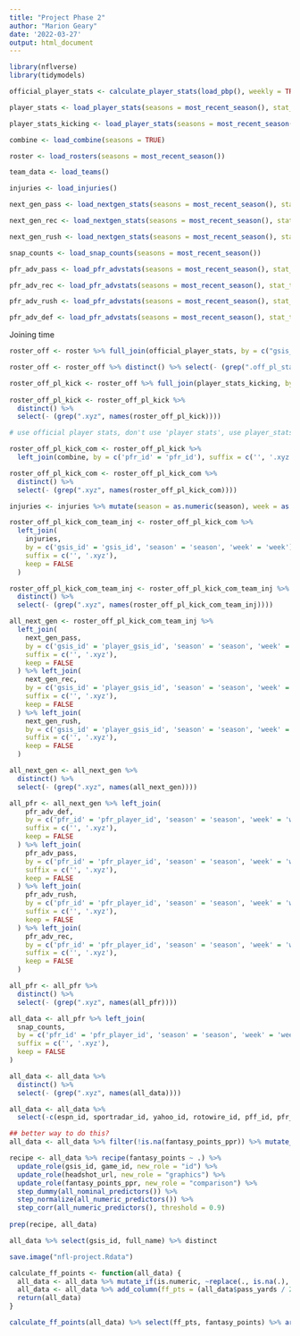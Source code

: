 ```yaml
---
title: "Project Phase 2"
author: "Marion Geary"
date: '2022-03-27'
output: html_document
---
```




```r
library(nflverse)
library(tidymodels)

official_player_stats <- calculate_player_stats(load_pbp(), weekly = TRUE)

player_stats <- load_player_stats(seasons = most_recent_season(), stat_type = 'offense')

player_stats_kicking <- load_player_stats(seasons = most_recent_season(), stat_type = 'kicking')

combine <- load_combine(seasons = TRUE)

roster <- load_rosters(seasons = most_recent_season())

team_data <- load_teams()

injuries <- load_injuries()

next_gen_pass <- load_nextgen_stats(seasons = most_recent_season(), stat_type = 'passing')

next_gen_rec <- load_nextgen_stats(seasons = most_recent_season(), stat_type = 'receiving')

next_gen_rush <- load_nextgen_stats(seasons = most_recent_season(), stat_type = 'rushing')

snap_counts <- load_snap_counts(seasons = most_recent_season())

pfr_adv_pass <- load_pfr_advstats(seasons = most_recent_season(), stat_type = 'pass', summary_level = 'week')

pfr_adv_rec <- load_pfr_advstats(seasons = most_recent_season(), stat_type = 'rec', summary_level = 'week')

pfr_adv_rush <- load_pfr_advstats(seasons = most_recent_season(), stat_type = 'rush', summary_level = 'week')

pfr_adv_def <- load_pfr_advstats(seasons = most_recent_season(), stat_type = 'def', summary_level = 'week')
```

Joining time

```r
roster_off <- roster %>% full_join(official_player_stats, by = c("gsis_id" = "player_id"), suffix = c('', '.off_pl_stat'), keep = FALSE, na_matches = 'never') 

roster_off <- roster_off %>% distinct() %>% select(- (grep(".off_pl_stat", names(roster_off))))

roster_off_pl_kick <- roster_off %>% full_join(player_stats_kicking, by = c("gsis_id" = "player_id", 'week' = 'week'), suffix = c('', '.xyz'), keep = FALSE)
         
roster_off_pl_kick <- roster_off_pl_kick %>%
  distinct() %>%
  select(- (grep(".xyz", names(roster_off_pl_kick))))    

# use official player stats, don't use 'player stats', use player_stats_kick

roster_off_pl_kick_com <- roster_off_pl_kick %>%
  left_join(combine, by = c('pfr_id' = 'pfr_id'), suffix = c('', '.xyz'), keep = FALSE, na_matches = 'never')

roster_off_pl_kick_com <- roster_off_pl_kick_com %>%
  distinct() %>%
  select(- (grep(".xyz", names(roster_off_pl_kick_com)))) 

injuries <- injuries %>% mutate(season = as.numeric(season), week = as.numeric(week))

roster_off_pl_kick_com_team_inj <- roster_off_pl_kick_com %>%
  left_join(
    injuries,
    by = c('gsis_id' = 'gsis_id', 'season' = 'season', 'week' = 'week'),
    suffix = c('', '.xyz'),
    keep = FALSE
  )

roster_off_pl_kick_com_team_inj <- roster_off_pl_kick_com_team_inj %>%
  distinct() %>%
  select(- (grep(".xyz", names(roster_off_pl_kick_com_team_inj)))) 

all_next_gen <- roster_off_pl_kick_com_team_inj %>%
  left_join(
    next_gen_pass,
    by = c('gsis_id' = 'player_gsis_id', 'season' = 'season', 'week' = 'week'),
    suffix = c('', '.xyz'),
    keep = FALSE
  ) %>% left_join(
    next_gen_rec,
    by = c('gsis_id' = 'player_gsis_id', 'season' = 'season', 'week' = 'week'),
    suffix = c('', '.xyz'),
    keep = FALSE
  ) %>% left_join(
    next_gen_rush,
    by = c('gsis_id' = 'player_gsis_id', 'season' = 'season', 'week' = 'week'),
    suffix = c('', '.xyz'),
    keep = FALSE
  )

all_next_gen <- all_next_gen %>%
  distinct() %>%
  select(- (grep(".xyz", names(all_next_gen))))

all_pfr <- all_next_gen %>% left_join(
    pfr_adv_def,
    by = c('pfr_id' = 'pfr_player_id', 'season' = 'season', 'week' = 'week'),
    suffix = c('', '.xyz'),
    keep = FALSE
  ) %>% left_join(
    pfr_adv_pass,
    by = c('pfr_id' = 'pfr_player_id', 'season' = 'season', 'week' = 'week'),
    suffix = c('', '.xyz'),
    keep = FALSE
  ) %>% left_join(
    pfr_adv_rush,
    by = c('pfr_id' = 'pfr_player_id', 'season' = 'season', 'week' = 'week'),
    suffix = c('', '.xyz'),
    keep = FALSE
  ) %>% left_join(
    pfr_adv_rec,
    by = c('pfr_id' = 'pfr_player_id', 'season' = 'season', 'week' = 'week'),
    suffix = c('', '.xyz'),
    keep = FALSE
  )

all_pfr <- all_pfr %>%
  distinct() %>%
  select(- (grep(".xyz", names(all_pfr))))

all_data <- all_pfr %>% left_join(
  snap_counts,
  by = c('pfr_id' = 'pfr_player_id', 'season' = 'season', 'week' = 'week'),
  suffix = c('', '.xyz'),
  keep = FALSE
)

all_data <- all_data %>%
  distinct() %>%
  select(- (grep(".xyz", names(all_data))))

```

```r
all_data <- all_data %>%
  select(-c(espn_id, sportradar_id, yahoo_id, rotowire_id, pff_id, pfr_id, fantasy_data_id, sleeper_id, player_name, cfb_id, pos, date_modified, player_display_name, team_abbr, player_position, player_first_name, player_last_name, player_short_name, player_jersey_number, pfr_game_id, season_type, pfr_player_name, player, high_school, fg_made_list, fg_missed_list, fg_blocked_list))

## better way to do this?
all_data <- all_data %>% filter(!is.na(fantasy_points_ppr)) %>% mutate_if(is.character, as.factor)
```

```r
recipe <- all_data %>% recipe(fantasy_points ~ .) %>%
  update_role(gsis_id, game_id, new_role = "id") %>%
  update_role(headshot_url, new_role = "graphics") %>%
  update_role(fantasy_points_ppr, new_role = "comparison") %>%
  step_dummy(all_nominal_predictors()) %>%
  step_normalize(all_numeric_predictors()) %>%
  step_corr(all_numeric_predictors(), threshold = 0.9)
  
prep(recipe, all_data)

all_data %>% select(gsis_id, full_name) %>% distinct
```


```r
save.image("nfl-project.Rdata")
```



```r
calculate_ff_points <- function(all_data) {
  all_data <- all_data %>% mutate_if(is.numeric, ~replace(., is.na(.), 0))
  all_data <- all_data %>% add_column(ff_pts = (all_data$pass_yards / 25) + (all_data$pass_touchdowns * 4) + (all_data$interceptions * -2) + (all_data$passing_2pt_conversions * 2) + (all_data$rush_touchdowns * 6) + (all_data$rush_yards / 10) + (all_data$rushing_2pt_conversions * 2) + (all_data$receiving_tds * 6) + (all_data$receiving_yards / 10) + (all_data$receiving_2pt_conversions * 2) + ((all_data$fg_made_0_19 + all_data$fg_made_20_29 + all_data$fg_made_30_39) * 3) + (all_data$fg_made_40_49 * 4) + (all_data$fg_made_50_59 * 5) + (all_data$fg_made_60_ * 6) + (all_data$pat_made * 1) + (all_data$fg_missed * -1) + ((all_data$sack_fumbles_lost + all_data$rushing_fumbles_lost + all_data$receiving_fumbles_lost) * -2) + (all_data$def_sacks) + (all_data$def_ints * 2))
  return(all_data)
}

calculate_ff_points(all_data) %>% select(ff_pts, fantasy_points) %>% arrange(ff_pts)
```

